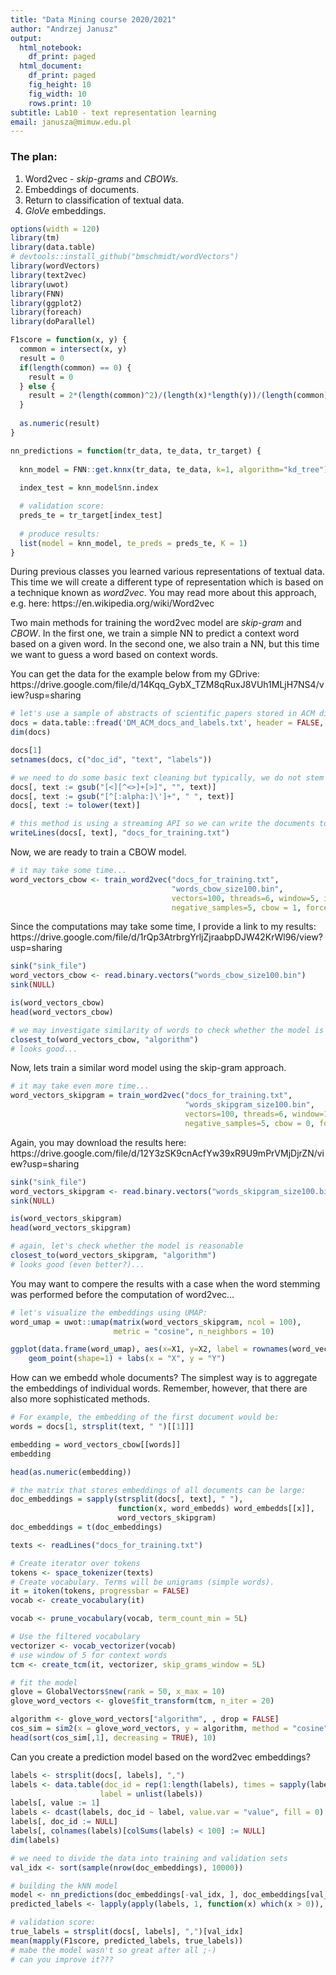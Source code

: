 ---
title: "Data Mining course 2020/2021"
author: "Andrzej Janusz"
output:
  html_notebook:
    df_print: paged
  html_document:
    df_print: paged
    fig_height: 10
    fig_width: 10
    rows.print: 10
subtitle: Lab10 - text representation learning
email: janusza@mimuw.edu.pl
---

### The plan:

1. Word2vec - _skip-grams_ and _CBOWs_.
2. Embeddings of documents.
3. Return to classification of textual data.
4. _GloVe_ embeddings.

```{r setup, results=FALSE, message=FALSE, warning=FALSE}
options(width = 120)
library(tm)
library(data.table)
# devtools::install_github("bmschmidt/wordVectors")
library(wordVectors)
library(text2vec)
library(uwot)
library(FNN)
library(ggplot2)
library(foreach)
library(doParallel)

F1score = function(x, y) {
  common = intersect(x, y)
  result = 0
  if(length(common) == 0) {
    result = 0
  } else {
    result = 2*(length(common)^2)/(length(x)*length(y))/(length(common)/length(x) + length(common)/length(y))
  }
  
  as.numeric(result)
}

nn_predictions = function(tr_data, te_data, tr_target) {
  
  knn_model = FNN::get.knnx(tr_data, te_data, k=1, algorithm="kd_tree")
  
  index_test = knn_model$nn.index

  # validation score:
  preds_te = tr_target[index_test]
  
  # produce results:
  list(model = knn_model, te_preds = preds_te, K = 1)
}
```

During previous classes you learned various representations of textual data. This time we will create a different type of representation which is based on a technique known as _word2vec_. You may read more about this approach, e.g. here: https://en.wikipedia.org/wiki/Word2vec

Two main methods for training the word2vec model are _skip-gram_ and _CBOW_. In the first one, we train a simple NN to predict a context word based on a given word. In the second one, we also train a NN, but this time we want to guess a word based on context words.

You can get the data for the example below from my GDrive:
https://drive.google.com/file/d/14Kqq_GybX_TZM8qRuxJ8VUh1MLjH7NS4/view?usp=sharing

```{r}
# let's use a sample of abstracts of scientific papers stored in ACM digital library:
docs = data.table::fread('DM_ACM_docs_and_labels.txt', header = FALSE, sep = "\t", encoding = "UTF-8")
dim(docs)

docs[1]
setnames(docs, c("doc_id", "text", "labels"))

# we need to do some basic text cleaning but typically, we do not stem words and remove stop-words
docs[, text := gsub("[<][^<>]+[>]", "", text)]
docs[, text := gsub("[^[:alpha:]\']+", " ", text)]
docs[, text := tolower(text)]

# this method is using a streaming API so we can write the documents to disc and save memory
writeLines(docs[, text], "docs_for_training.txt")
```

Now, we are ready to train a CBOW model.
```{r, results = FALSE, eval=FALSE}
# it may take some time...
word_vectors_cbow <- train_word2vec("docs_for_training.txt",
                                    "words_cbow_size100.bin",
                                    vectors=100, threads=6, window=5, iter=20, 
                                    negative_samples=5, cbow = 1, force = TRUE)
```

Since the computations may take some time, I provide a link to my results:
https://drive.google.com/file/d/1rQp3AtrbrgYrljZjraabpDJW42KrWl96/view?usp=sharing

```{r, message=FALSE}
sink("sink_file")
word_vectors_cbow <- read.binary.vectors("words_cbow_size100.bin")
sink(NULL)

is(word_vectors_cbow)
head(word_vectors_cbow)

# we may investigate similarity of words to check whether the model is reasonable
closest_to(word_vectors_cbow, "algorithm")
# looks good...
```

Now, lets train a similar word model using the skip-gram approach.

```{r, results = FALSE, eval=FALSE}
# it may take even more time...
word_vectors_skipgram = train_word2vec("docs_for_training.txt",
                                       "words_skipgram_size100.bin",
                                       vectors=100, threads=6, window=10, iter=10, 
                                       negative_samples=5, cbow = 0, force = TRUE)
```
Again, you may download the results here:
https://drive.google.com/file/d/12Y3zSK9cnAcfYw39xR9U9mPrVMjDjrZN/view?usp=sharing

```{r}
sink("sink_file")
word_vectors_skipgram <- read.binary.vectors("words_skipgram_size100.bin")
sink(NULL)

is(word_vectors_skipgram)
head(word_vectors_skipgram)

# again, let's check whether the model is reasonable
closest_to(word_vectors_skipgram, "algorithm")
# looks good (even better?)...
```

You may want to compere the results with a case when the word stemming was performed before the computation of word2vec...

```{r}
# let's visualize the embeddings using UMAP:
word_umap = uwot::umap(matrix(word_vectors_skipgram, ncol = 100), 
                       metric = "cosine", n_neighbors = 10)

ggplot(data.frame(word_umap), aes(x=X1, y=X2, label = rownames(word_vectors_skipgram))) +
    geom_point(shape=1) + labs(x = "X", y = "Y")

```

How can we embedd whole documents? The simplest way is to aggregate the embeddings of individual words. Remember, however, that there are also more sophisticated methods.

```{r}
# For example, the embedding of the first document would be:
words = docs[1, strsplit(text, " ")[[1]]]

embedding = word_vectors_cbow[[words]]
embedding

head(as.numeric(embedding))

# the matrix that stores embeddings of all documents can be large:
doc_embeddings = sapply(strsplit(docs[, text], " "), 
                        function(x, word_embedds) word_embedds[[x]],
                        word_vectors_skipgram)
doc_embeddings = t(doc_embeddings)
```

```{r glove}
texts <- readLines("docs_for_training.txt")

# Create iterator over tokens
tokens <- space_tokenizer(texts)
# Create vocabulary. Terms will be unigrams (simple words).
it = itoken(tokens, progressbar = FALSE)
vocab <- create_vocabulary(it)

vocab <- prune_vocabulary(vocab, term_count_min = 5L)

# Use the filtered vocabulary
vectorizer <- vocab_vectorizer(vocab)
# use window of 5 for context words
tcm <- create_tcm(it, vectorizer, skip_grams_window = 5L)

# fit the model
glove = GlobalVectors$new(rank = 50, x_max = 10)
glove_word_vectors <- glove$fit_transform(tcm, n_iter = 20)

algorithm <- glove_word_vectors["algorithm", , drop = FALSE]
cos_sim = sim2(x = glove_word_vectors, y = algorithm, method = "cosine", norm = "l2")
head(sort(cos_sim[,1], decreasing = TRUE), 10)
```

Can you create a prediction model based on the word2vec embeddings?

```{r}
labels <- strsplit(docs[, labels], ",")
labels <- data.table(doc_id = rep(1:length(labels), times = sapply(labels, length)),
                    label = unlist(labels))
labels[, value := 1]
labels <- dcast(labels, doc_id ~ label, value.var = "value", fill = 0)
labels[, doc_id := NULL]
labels[, colnames(labels)[colSums(labels) < 100] := NULL]
dim(labels)

# we need to divide the data into training and validation sets
val_idx <- sort(sample(nrow(doc_embeddings), 10000))

# building the kNN model
model <- nn_predictions(doc_embeddings[-val_idx, ], doc_embeddings[val_idx, ], labels[-val_idx,])
predicted_labels <- lapply(apply(labels, 1, function(x) which(x > 0)), names)

# validation score:
true_labels = strsplit(docs[, labels], ",")[val_idx]
mean(mapply(F1score, predicted_labels, true_labels))
# mabe the model wasn't so great after all ;-)
# can you improve it???
```

\
\
\
  
  
  